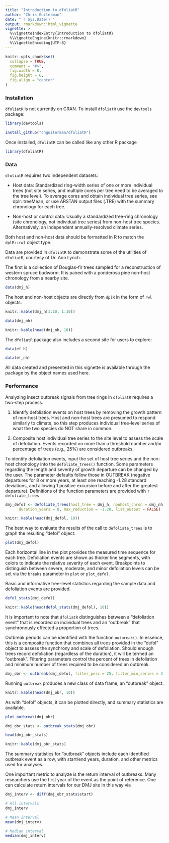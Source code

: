 ---
title: "Introduction to dfoliatR"
author: "Chris Guiterman"
date: "`r Sys.Date()`"
output: rmarkdown::html_vignette
vignette: >
  %\VignetteIndexEntry{Introduction to dfoliatR}
  %\VignetteEngine{knitr::rmarkdown}
  %\VignetteEncoding{UTF-8}
---

```{r setup, include = FALSE}
knitr::opts_chunk$set(
  collapse = TRUE,
  comment = "#>",
  fig.width = 8,
  fig.height = 6,
  fig.align = "center"
)

```

### Installation

`dfoliatR` is not currently on CRAN. To install `dfoliatR` use the `devtools` package:

```R
library(devtools)

install_github("chguiterman/dfoliatR")
```
Once installed, `dfoliatR` can be called like any other R package

```{r, echo=TRUE}
library(dfoliatR)
```

### Data

`dfoliatR` requires two independent datasets: 

* Host data: Standardized ring-width series of one or more individual trees (not site series, and multiple cores per tree need to be averaged to the tree level). To average cores and obtain individual tree series, see dplr::treeMean, or use ARSTAN output files (.TRE) with the summary chronology for each tree.

* Non-host or control data: Usually a standardized tree-ring chronology (site chronology, not individual tree series) from non-host tree species. Alternatively, an independent annually-resolved climate series.

Both host and non-host data should be formatted in R to match the `dplR::rwl` object type. 

Data are provided in `dfoliatR` to demonstrate some of the utilities of `dfoliatR`, courtesy of Dr. Ann Lynch. 

The first is a collection of Douglas-fir trees sampled for a reconstruction of western spruce budworm. It is paired with a ponderosa pine non-host chronology from a nearby site.

```{R, echo=TRUE, eval=FALSE}
data(dmj_h)

```

The host and non-host objects are directly from `dplR` in the form of `rwl` objects:

```{r, echo=FALSE, results='asis'}
knitr::kable(dmj_h[1:10, 1:10])
```


```{R, echo=TRUE, eval=FALSE}
data(dmj_nh)
```
```{r, echo=FALSE, results='asis'}
knitr::kable(head(dmj_nh, 10))
```


The `dfoliatR` package also includes a second site for users to explore: 

```R
data(ef_h)

data(ef_nh)
```

All data created and presented in this vignette is available through the package by the object names used here.

### Performance

Analyzing insect outbreak signals from tree rings in `dfoliatR` requires a two-step process.

1. Identify defoliation events on host trees by removing the growth pattern of non-host trees. Host and non-host trees are presumed to respond similarly to climate, so this step produces individual tree-level series of what the two species do NOT share in common. 

2. Composite host individual tree series to the site level to assess the scale of defoliation. Events recorded on more than a threshold number and/or percentage of trees (e.g., 25%) are considered outbreaks.

To identify defoliation events, input the set of host tree series and the non-host chronology into the `defoliate_trees()` function. Some parameters regarding the length and severity of growth departure can be changed by the user. The parameter defaults follow those in OUTBREAK (negative departures for 8 or more years, at least one reaching -1.28 standard deviations, and allowing 1 positive excursion before and after the greatest departure). Definitions of the function parameters are provided with `?defoliate_trees`

```{r, echo=TRUE}
dmj_defol <- defoliate_trees(host_tree = dmj_h, nonhost_chron = dmj_nh, 
      duration_years = 8, max_reduction = -1.28, list_output = FALSE)
```
```{r, echo=FALSE, results='asis'}
knitr::kable(head(dmj_defol, 10))
```

The best way to evaluate the results of the call to `defoliate_trees` is to graph the resulting "defol" object:

```{r, echo=TRUE}
plot(dmj_defol)
```

Each horizontal line in the plot provides the measured time sequence for each tree. Defoliation events are shown as thicker line segments, with colors to indicate the relative severity of each event. Breakpoints to distinguish between severe, moderate, and minor defoliation levels can be set via the `breaks` parameter in `plot` or `plot_defol`. 

Basic and informative tree-level statistics regarding the sample data and defoliation events are provided.

```{r, echo=TRUE, eval=FALSE}
defol_stats(dmj_defol)

```

```{r, echo=FALSE, results='asis'}
knitr::kable(head(defol_stats(dmj_defol), 10))
```

It is important to note that `dfoliatR` distinguishes between a "defoliation event" that is recorded on individual trees and an "outbreak" that synchronously effected a proportion of trees. 

Outbreak periods can be identified with the function `outbreak()`. In essence, this is a composite function that combines all trees provided in the "defol" object to assess the synchrony and scale of defoliation. Should enough trees record defoliation (regardless of the duration), it will be termed an "outbreak". Filtering parameters control the percent of trees in defoliation and minimum number of trees required to be considered an outbreak. 

```{r, echo=TRUE}
dmj_obr <- outbreak(dmj_defol, filter_perc = 25, filter_min_series = 3)
```

Running `outbreak` produces a new class of data frame, an "outbreak" object. 

```{r, echo=FALSE, results='asis'}
knitr::kable(head(dmj_obr, 10))
```

As with "defol" objects, it can be plotted directly, and summary statistics are available.

```{r, echo=TRUE}
plot_outbreak(dmj_obr)
```

```{r, echo=TRUE}
dmj_obr_stats <- outbreak_stats(dmj_obr)
```
```{r, echo=TRUE, eval=FALSE}
head(dmj_obr_stats)
```
```{r, echo=FALSE, results='asis'}
knitr::kable(dmj_obr_stats)
```


The summary statistics for "outbreak" objects include each identified outbreak event as a row, with start/end years, duration, and other metrics used for analyses.

One important metric to analyze is the return interval of outbreaks. Many researchers use the first year of the event as the point of reference. One can calculate return intervals for our DMJ site in this way via

```{r, echo=TRUE}

dmj_interv <- diff(dmj_obr_stats$start)

# All intervals
dmj_interv

# Mean interval
mean(dmj_interv)

# Median interval
median(dmj_interv)

```


